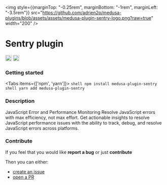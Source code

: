 <img style={{marginTop: "-0.25rem", marginBottom: "-1rem", marginLeft: "-3.5rem"}} src="https://github.com/adrien2p/medusa-plugins/blob/assets/assets/medusa-plugin-sentry-logo.png?raw=true" width="200" />

# Sentry plugin

<div style={{display: "flex"}}>
    <a style={{display: "inline"}} href="https://www.npmjs.com/package/medusa-plugin-sentry"><img alt="NPM Version" src="https://img.shields.io/npm/v/medusa-plugin-sentry.svg" height="20"/></a>
    <a style={{display: "inline", marginLeft: "0.5rem"}} href="https://github.com/adrien2p/medusa-plugins/tree/main/packages/medusa-plugin-sentry"><img alt="NPM Version" src="https://img.shields.io/badge/github-%23121011.svg?style=Flat-square&logo=github&logoColor=white" height="20"/></a>
</div>

### Getting started


<Tabs items={['npm', 'yarn']}>
  <Tab>
    ```shell
    npm install medusa-plugin-sentry
    ```
  </Tab>
  <Tab>
    ```shell
    yarn add medusa-plugin-sentry
    ```
  </Tab>
</Tabs>

### Description

JavaScript Error and Performance Monitoring
Resolve JavaScript errors with max efficiency, not max effort. Get actionable insights to resolve JavaScript performance issues with the ability to track, debug, and resolve JavaScript errors across platforms.

### Contribute

If you feel that you would like **report a bug** or just **contribute**

Then you can either:
- [create an issue](https://github.com/adrien2p/medusa-plugins/issues)
- [open a PR](https://github.com/adrien2p/medusa-plugins/pulls)